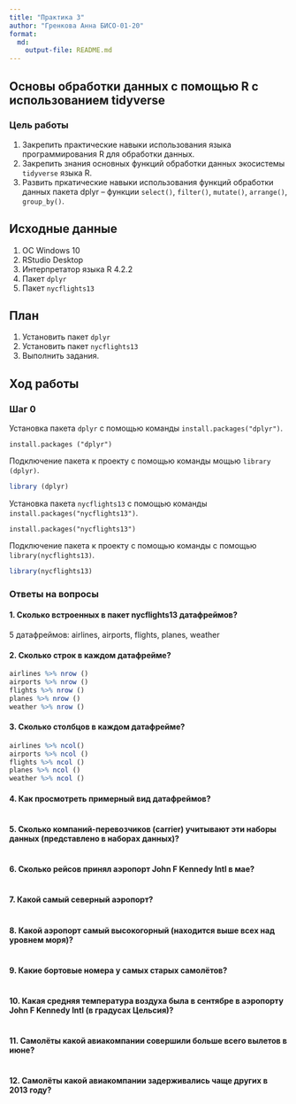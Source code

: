 ```yaml
---
title: "Практика 3"
author: "Гренкова Анна БИСО-01-20"
format: 
  md:
    output-file: README.md
---
```


## Основы обработки данных с помощью R с использованием tidyverse

### Цель работы

1. Закрепить практические навыки использования языка программирования R для обработки данных.
2. Закрепить знания основных функций обработки данных экосистемы `tidyverse` языка R.
3. Развить пркатические навыки использования функций обработки данных пакета dplyr – функции `select()`, `filter()`, `mutate()`, `arrange()`, `group_by()`.

## Исходные данные

1.  ОС Windows 10
2.  RStudio Desktop
3.  Интерпретатор языка R 4.2.2
4.  Пакет `dplyr`
5.  Пакет `nycflights13`

## План

1.  Установить пакет `dplyr`
2.  Установить пакет `nycflights13`
3.  Выполнить задания.

## Ход работы

### Шаг 0
Установка пакета `dplyr` с помощью команды `install.packages("dplyr")`.

```
install.packages ("dplyr")
```

Подключение пакета к проекту с помощью команды мощью `library (dplyr)`.

```r
library (dplyr)
```

Установка пакета `nycflights13` с помощью команды `install.packages("nycflights13")`.

```
install.packages("nycflights13")
```

Подключение пакета к проекту с помощью команды с помощью `library(nycflights13)`.

```r
library(nycflights13)

```
### Ответы на вопросы

#### 1. Сколько встроенных в пакет nycflights13 датафреймов?

5 датафреймов: airlines, airports, flights, planes, weather

#### 2. Сколько строк в каждом датафрейме?

```r
airlines %>% nrow ()
airports %>% nrow ()
flights %>% nrow ()
planes %>% nrow ()
weather %>% nrow ()
```

#### 3. Сколько столбцов в каждом датафрейме?

```r
airlines %>% ncol()
airports %>% ncol ()
flights %>% ncol ()
planes %>% ncol ()
weather %>% ncol ()
```

#### 4. Как просмотреть примерный вид датафреймов?

```r

```

#### 5. Сколько компаний-перевозчиков (carrier) учитывают эти наборы данных (представлено в наборах данных)?

```r

```

#### 6. Сколько рейсов принял аэропорт John F Kennedy Intl в мае?

```r

```

#### 7. Какой самый северный аэропорт?

```r

```

#### 8. Какой аэропорт самый высокогорный (находится выше всех над уровнем моря)?

```r

```

#### 9. Какие бортовые номера у самых старых самолётов?

```r

```

#### 10. Какая средняя температура воздуха была в сентябре в аэропорту John F Kennedy Intl (в градусах Цельсия)?

```r

```

#### 11. Самолёты какой авиакомпании совершили больше всего вылетов в июне?

```r

```
 
#### 12. Самолёты какой авиакомпании задерживались чаще других в 2013 году?

```r

```


